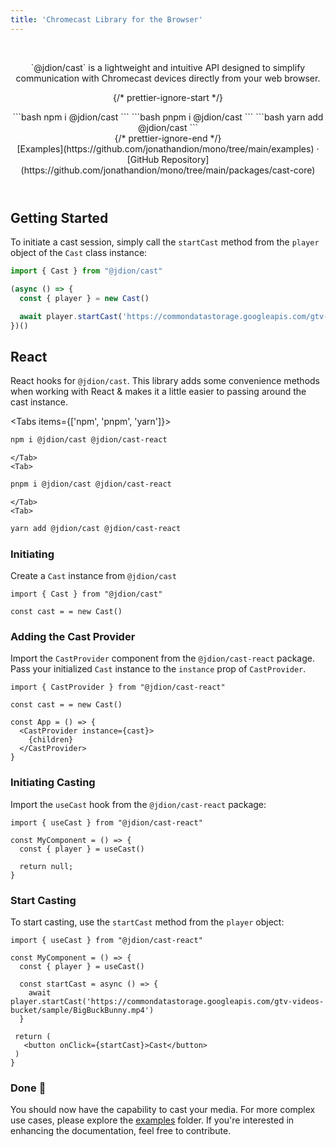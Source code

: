 ```yaml
---
title: 'Chromecast Library for the Browser'
---
```



<br/>

<div className="max-w-2xl m-auto"> 

<Header/>

<p className="my-8">`@jdion/cast` is a lightweight and intuitive API designed to simplify communication with Chromecast devices directly from your web browser.</p>

<CastPlayer />

{/* prettier-ignore-start */}
<div className="max-w-xs mx-auto m-8 text-center install">
  <Tabs items={['npm', 'pnpm', 'yarn']}>
    <Tab>
```bash
npm i @jdion/cast
```
    </Tab>
    <Tab>
```bash
pnpm i @jdion/cast
```
    </Tab>
    <Tab>
```bash
yarn add @jdion/cast
```
    </Tab>
  </Tabs>
</div>
{/* prettier-ignore-end */}

<div className="mb-20 text-center">
  [Examples](https://github.com/jonathandion/mono/tree/main/examples) ·
  [GitHub Repository](https://github.com/jonathandion/mono/tree/main/packages/cast-core)
</div>
</div>

## Getting Started

To initiate a cast session, simply call the `startCast` method from the `player` object of the `Cast` class instance:

```ts
import { Cast } from "@jdion/cast"

(async () => {
  const { player } = new Cast()

  await player.startCast('https://commondatastorage.googleapis.com/gtv-videos-bucket/sample/BigBuckBunny.mp4')
})()
````

## React

React hooks for `@jdion/cast`. This library adds some convenience methods when working with React & makes it a little easier to passing around the cast instance.

<Tabs items={['npm', 'pnpm', 'yarn']}>
    <Tab>
```bash
npm i @jdion/cast @jdion/cast-react
```
    </Tab>
    <Tab>
```bash
pnpm i @jdion/cast @jdion/cast-react
```
    </Tab>
    <Tab>
```bash
yarn add @jdion/cast @jdion/cast-react
```
</Tab>
</Tabs>

<Steps>

### Initiating

Create a `Cast` instance from `@jdion/cast`

```tsx
import { Cast } from "@jdion/cast"

const cast = = new Cast()
```

### Adding the Cast Provider

Import the `CastProvider` component from the `@jdion/cast-react` package. Pass your initialized `Cast` instance to the `instance` prop of `CastProvider`.

```tsx {6-8}
import { CastProvider } from "@jdion/cast-react"

const cast = = new Cast()

const App = () => {
  <CastProvider instance={cast}>
    {children}
  </CastProvider>
}
```
 
### Initiating Casting

Import the `useCast` hook from the `@jdion/cast-react` package:
 
```tsx {4}
import { useCast } from "@jdion/cast-react"

const MyComponent = () => {
  const { player } = useCast()

  return null;
}
```

### Start Casting

To start casting, use the `startCast` method from the `player` object:

```tsx {7}
import { useCast } from "@jdion/cast-react"

const MyComponent = () => {
  const { player } = useCast()

  const startCast = async () => {
    await player.startCast('https://commondatastorage.googleapis.com/gtv-videos-bucket/sample/BigBuckBunny.mp4')
  }

 return (
   <button onClick={startCast}>Cast</button>
 )
}
```

### Done 🎉

You should now have the capability to cast your media. For more complex use cases, please explore the [examples](https://github.com/jonathandion/mono/tree/main/examples/cast) folder. If you're interested in enhancing the documentation, feel free to contribute.

</Steps>
